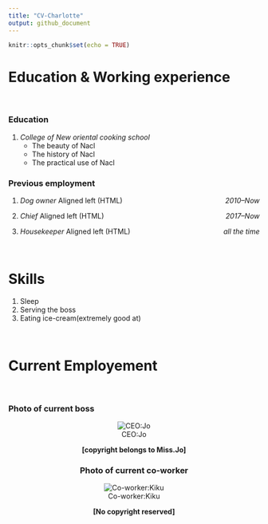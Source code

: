 ```yaml
---
title: "CV-Charlotte"
output: github_document
---
```


```r
knitr::opts_chunk$set(echo = TRUE)
```


# Education & Working experience

<br>

### Education

1. *College of New oriental cooking school*
   + The beauty of Nacl
   + The history of Nacl
   + The practical use of Nacl

### Previous employment 
1. *Dog owner*
   Aligned left (HTML) [*2010--Now*]{style="float:right"}
   
2. *Chief*
   Aligned left (HTML) [*2017--Now*]{style="float:right"}
    
3. *Housekeeper*
   Aligned left (HTML) [*all the time*]{style="float:right"}

    
<br>

# Skills

1. Sleep
2. Serving the boss
3. Eating ice-cream(extremely good at)


<br>

# Current Employement

<br>

### Photo of current boss

 <center>![CEO:Jo](/Users/charlotte/Desktop/Screen Shot 2023-02-03 at 1.08.31 PM.png)
 <center> **[copyright belongs to Miss.Jo]** </center>


### Photo of current co-worker

<center>![Co-worker:Kiku](/Users/charlotte/Desktop/Screen Shot 2023-02-03 at 1.08.43 PM.png)
  <center> **[No copyright reserved]** </center>

